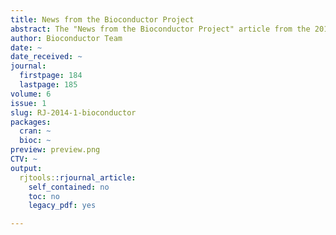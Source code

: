 ```yaml
---
title: News from the Bioconductor Project
abstract: The "News from the Bioconductor Project" article from the 2014-1 issue.
author: Bioconductor Team
date: ~
date_received: ~
journal:
  firstpage: 184
  lastpage: 185
volume: 6
issue: 1
slug: RJ-2014-1-bioconductor
packages:
  cran: ~
  bioc: ~
preview: preview.png
CTV: ~
output:
  rjtools::rjournal_article:
    self_contained: no
    toc: no
    legacy_pdf: yes

---
```

